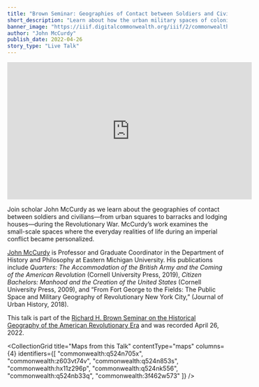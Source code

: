 ```yaml
---
title: "Brown Seminar: Geographies of Contact between Soldiers and Civilians"
short_description: "Learn about how the urban military spaces of colonial cities shaped the course of the Revolutionary War"
banner_image: "https://iiif.digitalcommonwealth.org/iiif/2/commonwealth:q524n7066/3826,1100,3302,1908/pct:50/0/default.jpg"
author: "John McCurdy"
publish_date: 2022-04-26
story_type: "Live Talk"
---
```


<iframe width="560" height="315" src="https://www.youtube.com/embed/FOuu1TJvsCo?si=PgPSxk6nKUjHuJu3" title="YouTube video player" frameborder="0" allow="accelerometer; autoplay; clipboard-write; encrypted-media; gyroscope; picture-in-picture; web-share" referrerpolicy="strict-origin-when-cross-origin" allowfullscreen></iframe>

Join scholar John McCurdy as we learn about the geographies of contact between soldiers and civilians—from urban squares to barracks and lodging houses—during the Revolutionary War. McCurdy’s work examines the small-scale spaces where the everyday realities of life during an imperial conflict became personalized.

[John McCurdy](https://www.emich.edu/history-philosophy/history/faculty/j-mccurdy.php) is Professor and Graduate Coordinator in the Department of History and Philosophy at Eastern Michigan University. His publications include *Quarters: The Accommodation of the British Army and the Coming of the American Revolution* (Cornell University Press, 2019), *Citizen Bachelors: Manhood and the Creation of the United States* (Cornell University Press, 2009), and “From Fort George to the Fields: The Public Space and Military Geography of Revolutionary New York City,” (Journal of Urban History, 2018).

This talk is part of the [Richard H. Brown Seminar on the Historical Geography of the American Revolutionary Era](https://www.leventhalmap.org/tags/richard-h.-brown-seminar/) and was recorded April 26, 2022.

<CollectionGrid
    title="Maps from this Talk"
    contentType="maps"
    columns={4}
    identifiers={[
        "commonwealth:q524n705x",
        "commonwealth:z603vt74v",
        "commonwealth:q524n853s",
        "commonwealth:hx11z296p",
        "commonwealth:q524nk556",
        "commonwealth:q524nb33q",
        "commonwealth:3f462w573"
    ]}
/>